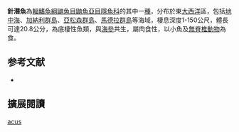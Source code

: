 {{Speciesbox
| image = 
| image_width = 250px
| status = NE
| status_system = IUCN3.1
| genus = Carapus
| species = acus
| authority = [[Brünnich|Brünnich]], 1768
| synonyms = *''Carapus birpex''<br /><small>Arnold, 1956</small>
*''Carapus cuspis''<br /><small>Cuvier, 1815</small>
*''Carapus imberbis''<br /><small>Cuvier, 1815</small>
*''Diaphasia acus''<br /><small>Brünnich, 1768</small>
*''Encheliophis tenuis''<br /><small>Putnam, 1874</small>
*''Fierasfer acus''<br /><small>Brünnich, 1768</small>
*''Fierasfer fontanesii''<br /><small>Risso, 1810</small>
}}
'''針潛魚'''為[[輻鰭魚綱|輻鰭魚綱]][[鼬魚目|鼬魚目]][[鼬魚亞目|鼬魚亞目]][[隱魚科|隱魚科]]的其中一[[種|種]]，分布於東[[大西洋|大西洋]]區，包括[[地中海|地中海]]、[[加納利群島|加納利群島]]、[[亞松森群島|亞松森群島]]、[[馬德拉群島|馬德拉群島]]等海域，棲息深度1-150公尺，體長可達20.8公分，為底棲性魚類，與[[海參|海參]]共生，屬肉食性，以小魚及[[無脊椎動物|無脊椎動物]]為食。

== 参考文献 ==
{{reflist}}
*{{FishBase_species|genus=Carapus|species=acus|year=2012|month=7}}

== 擴展閱讀 == 
{{refbegin}}
{{wikispecies-inline|Carapus acus|針潛魚}}
{{refend}}
{{Taxonbar|from=Q2271222}}

[[Category:潛魚屬|acus]]


{{魚類小作品}}